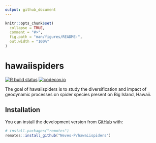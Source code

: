 ```yaml
---
output: github_document
---
```


<!-- README.md is generated from README.Rmd. Please edit that file -->

```r
knitr::opts_chunk$set(
  collapse = TRUE,
  comment = "#>",
  fig.path = "man/figures/README-",
  out.width = "100%"
)
```

# hawaiispiders

<!-- badges: start -->
[![R build status](https://github.com/Neves-P/hawaiispiders/workflows/R-CMD-check/badge.svg)](https://github.com/Neves-P/hawaiispiders/actions)
[![codecov.io](https://codecov.io/github/Neves-P/hawaiispiders/coverage.svg?branch=master)](https://codecov.io/github/Neves-P/hawaiispiders/branch/master)
<!-- badges: end -->

The goal of hawaiispiders is to study the diversification and impact of geodynamic processes on spider species present on Big Island, Hawaii.

## Installation

You can install the development version from [GitHub](https://github.com/) with:

``` r
# install.packages("remotes")
remotes::install_github("Neves-P/hawaiispiders")
```
